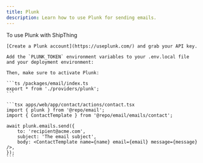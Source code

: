 ```yaml
---
title: Plunk
description: Learn how to use Plunk for sending emails.
---
```


To use Plunk with ShipThing

<Steps>
  <Step title="Create a Plunk account">

    [Create a Plunk account](https://useplunk.com/) and grab your API key.

  </Step>
  <Step title="Add environment variables">

    Add the `PLUNK_TOKEN` environment variables to your .env.local file and your deployment environment:

    Then, make sure to activate Plunk:

    ```ts /packages/email/index.ts
    export * from './providers/plunk';
    ```

  </Step>
  <Step title="Sending Emails">

    ```tsx apps/web/app/contact/actions/contact.tsx
    import { plunk } from '@repo/email';
    import { ContactTemplate } from '@repo/email/emails/contact';

    await plunk.emails.send({
        to: 'recipient@acme.com',
        subject: 'The email subject',
        body: <ContactTemplate name={name} email={email} message={message} />,
    });
    ```

  </Step>
</Steps>



